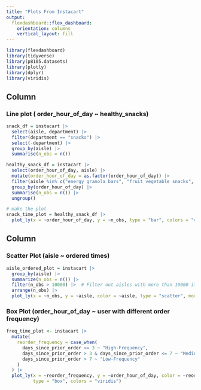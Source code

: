 ```yaml
---
title: "Plots From Instacart"
output: 
  flexdashboard::flex_dashboard:
    orientation: columns
    vertical_layout: fill
---
```


```r
library(flexdashboard)
library(tidyverse)
library(p8105.datasets)
library(plotly)
library(dplyr)
library(viridis)
```

Column {data-width=650}
-----------------------------------------------------------------------

### Line plot ( order_hour_of_day ~ healthy_snacks)

```r
snack_df = instacart |>
  select(aisle, department) |>
  filter(department == "snacks") |>
  select(-department) |>
  group_by(aisle) |>
  summarise(n_obs = n())

healthy_snack_df = instacart |>
  select(order_hour_of_day, aisle) |>
  mutate(order_hour_of_day = as.factor(order_hour_of_day)) |>
  filter(aisle %in% c("energy granola bars", "fruit vegetable snacks", "nuts seeds dried fruit")) |>
  group_by(order_hour_of_day) |>
  summarise(n_obs = n()) |>
  ungroup()

# make the plot 
snack_time_plot = healthy_snack_df |>
  plot_ly(x = ~order_hour_of_day, y = ~n_obs, type = "bar", colors = "virids")
```

Column {data-width=350}
-----------------------------------------------------------------------

### Scatter Plot (aisle ~ ordered times)

```r
aisle_ordered_plot = instacart |>
  group_by(aisle) |>
  summarize(n_obs = n()) |> 
  filter(n_obs > 10000) |>  # Filter out aisles with more than 10000 items ordered
  arrange(n_obs) |>
  plot_ly(x = ~n_obs, y = ~aisle, color = ~aisle, type = "scatter", mode = "markers")

```

### Box Plot (order_hour_of_day ~ user with different order frequency)

```r
freq_time_plot <- instacart |>
  mutate(
    reorder_frequency = case_when(
      days_since_prior_order <= 3 ~ "High-Frequency",
      days_since_prior_order > 3 & days_since_prior_order <= 7 ~ "Medium-Frequency",
      days_since_prior_order > 7 ~ "Low-Frequency"
    )
  ) |>
  plot_ly(x = ~reorder_frequency, y = ~order_hour_of_day, color = ~reorder_frequency, 
          type = "box", colors = "viridis")

```

